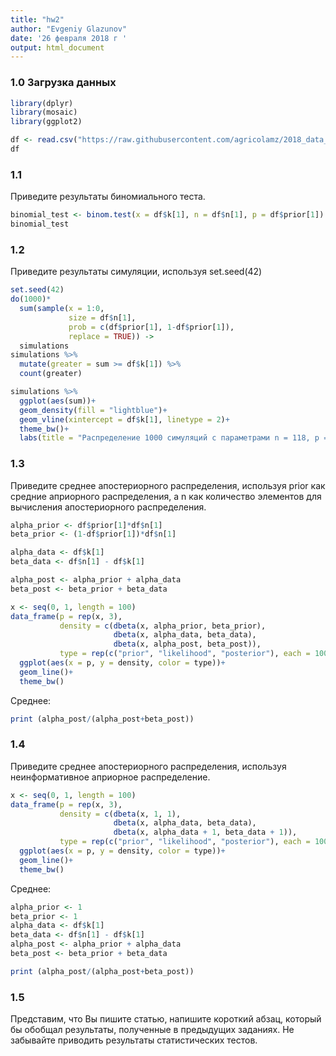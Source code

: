 ```yaml
---
title: "hw2"
author: "Evgeniy Glazunov"
date: '26 февраля 2018 г '
output: html_document
---
```

### 1.0 Загрузка данных
```r
library(dplyr)
library(mosaic)
library(ggplot2)

```

``` r
df <- read.csv("https://raw.githubusercontent.com/agricolamz/2018_data_analysis_for_linguists/master/data/students/dkbrz/hw2_binomial/hw2_binomial.csv", encoding = 'UTF-8')
df

```

### 1.1 
Приведите результаты биномиального теста.

```r
binomial_test <- binom.test(x = df$k[1], n = df$n[1], p = df$prior[1])
binomial_test
```

### 1.2
Приведите результаты симуляции, используя set.seed(42)

```r
set.seed(42)
do(1000)*
  sum(sample(x = 1:0, 
             size = df$n[1], 
             prob = c(df$prior[1], 1-df$prior[1]), 
             replace = TRUE)) ->
  simulations
simulations %>% 
  mutate(greater = sum >= df$k[1]) %>% 
  count(greater)
```


```r
simulations %>% 
  ggplot(aes(sum))+
  geom_density(fill = "lightblue")+
  geom_vline(xintercept = df$k[1], linetype = 2)+
  theme_bw()+
  labs(title = "Распределение 1000 симуляций с параметрами n = 118, p = 0.3655339")
```

### 1.3 
Приведите среднее апостериорного распределения, используя prior как средние априорного распределения, а n как количество элементов для вычисления апостериорного распределения.


```r
alpha_prior <- df$prior[1]*df$n[1]
beta_prior <- (1-df$prior[1])*df$n[1]

alpha_data <- df$k[1]
beta_data <- df$n[1] - df$k[1]

alpha_post <- alpha_prior + alpha_data
beta_post <- beta_prior + beta_data

x <- seq(0, 1, length = 100)
data_frame(p = rep(x, 3),
           density = c(dbeta(x, alpha_prior, beta_prior),
                       dbeta(x, alpha_data, beta_data),
                       dbeta(x, alpha_post, beta_post)),
           type = rep(c("prior", "likelihood", "posterior"), each = 100))%>% 
  ggplot(aes(x = p, y = density, color = type))+
  geom_line()+
  theme_bw()
```
Среднее:
```r
print (alpha_post/(alpha_post+beta_post))

```

### 1.4
Приведите среднее апостериорного распределения, используя неинформативное априорное распределение.


```r
x <- seq(0, 1, length = 100)
data_frame(p = rep(x, 3),
           density = c(dbeta(x, 1, 1),
                       dbeta(x, alpha_data, beta_data),
                       dbeta(x, alpha_data + 1, beta_data + 1)),
           type = rep(c("prior", "likelihood", "posterior"), each = 100))%>% 
  ggplot(aes(x = p, y = density, color = type))+
  geom_line()+
  theme_bw()
```
Среднее:
```r
alpha_prior <- 1
beta_prior <- 1
alpha_data <- df$k[1]
beta_data <- df$n[1] - df$k[1]
alpha_post <- alpha_prior + alpha_data
beta_post <- beta_prior + beta_data

print (alpha_post/(alpha_post+beta_post))
```


### 1.5 
Представим, что Вы пишите статью, напишите короткий абзац, который бы обобщал результаты, полученные в предыдущих заданиях. Не забывайте приводить результаты статистических тестов.

```

```